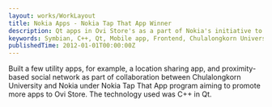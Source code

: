 ```yaml
---
layout: works/WorkLayout
title: Nokia Apps - Nokia Tap That App Winner
description: Qt apps in Ovi Store's as a part of Nokia's initiative to boost the number of apps in their Ovi Store.
keywords: Symbian, C++, Qt, Mobile app, Frontend, Chulalongkorn University, Nokia
publishedTime: 2012-01-01T00:00:00Z
---
```


Built a few utility apps, for example, a location sharing app, and proximity-based social network
as part of collaboration between Chulalongkorn University and Nokia under Nokia Tap That App program
aiming to promote more apps to Ovi Store. The technology used was C++ in Qt.
